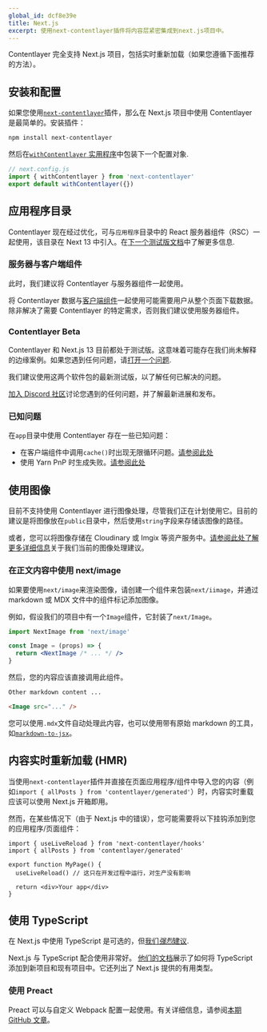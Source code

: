 ```yaml
---
global_id: dcf8e39e
title: Next.js
excerpt: 使用next-contentlayer插件将内容层紧密集成到next.js项目中。
---
```


Contentlayer 完全支持 Next.js 项目，包括实时重新加载（如果您遵循下面推荐的方法）。

## 安装和配置

如果您使用[`next-contentlayer`](/docs/reference/next-contentlayer)插件，那么在 Next.js 项目中使用 Contentlayer 是最简单的。安装插件：

```txt
npm install next-contentlayer
```

然后在[`withContentlayer` 实用程序](/docs/reference/next-contentlayer#withcontentlayer)中包装下一个配置对象.

```js
// next.config.js
import { withContentlayer } from 'next-contentlayer'
export default withContentlayer({})
```

## 应用程序目录

Contentlayer 现在经过优化，可与`应用程序`目录中的 React 服务器组件（RSC）一起使用，该目录在 Next 13 中引入。在[下一个测试版文档](https://nextjs.org/docs/app/api-reference/file-conventions/metadata)中了解更多信息.

### 服务器与客户端组件

此时，我们建议将 Contentlayer 与服务器组件一起使用。

将 Contentlayer 数据与[客户端组件](https://nextjs.org/docs/getting-started/react-essentials#client-components)一起使用可能需要用户从整个页面下载数据。除非解决了需要 Contentlayer 的特定需求，否则我们建议使用服务器组件。

### Contentlayer Beta

Contentlayer 和 Next.js 13 目前都处于测试版。这意味着可能存在我们尚未解释的边缘案例。如果您遇到任何问题，请[打开一个问题](https://github.com/contentlayerdev/contentlayer/issues/new).

我们建议使用这两个软件包的最新测试版，以了解任何已解决的问题。

[加入 Discord 社区](https://discord.gg/rytFErsARm)讨论您遇到的任何问题，并了解最新进展和发布。

### 已知问题

在`app`目录中使用 Contentlayer 存在一些已知问题：

- 在客户端组件中调用`cache()`时出现无限循环问题。[请参阅此处](https://github.com/vercel/next.js/issues/42180#issuecomment-1303451294)
- 使用 Yarn PnP 时生成失败。[请参阅此处](https://github.com/vercel/next.js/issues/42427)

## 使用图像

目前不支持使用 Contentlayer 进行图像处理，尽管我们正在计划使用它。目前的建议是将图像放在`public`目录中，然后使用`string`字段来存储该图像的路径。

或者，您可以将图像存储在 Cloudinary 或 Imgix 等资产服务中。[请参阅此处了解更多详细信息](/docs/sources/files/images)关于我们当前的图像处理建议。

### 在正文内容中使用 next/image

如果要使用`next/image`来渲染图像，请创建一个组件来包装`next/iimage`，并通过 markdown 或 MDX 文件中的组件标记添加图像。

例如，假设我们的项目中有一个`Image`组件，它封装了`next/Image`。

```jsx
import NextImage from 'next/image'

const Image = (props) => {
  return <NextImage /* ... */ />
}
```

然后，您的内容应该直接调用此组件。

```md
Other markdown content ...

<Image src="..." />
```

您可以使用`.mdx`文件自动处理此内容，也可以使用带有原始 markdown 的工具，如[`markdown-to-jsx`](https://www.npmjs.com/package/markdown-to-jsx)。

## 内容实时重新加载 (HMR)

当使用`next-contentlayer`插件并直接在页面应用程序/组件中导入您的内容（例如`import { allPosts } from 'contentlayer/generated'`）时，内容实时重载应该可以使用 Next.js 开箱即用。

然而，在某些情况下（由于 Next.js 中的错误），您可能需要将以下挂钩添加到您的应用程序/页面组件：

```tsx
import { useLiveReload } from 'next-contentlayer/hooks'
import { allPosts } from 'contentlayer/generated'

export function MyPage() {
  useLiveReload() // 这只在开发过程中运行，对生产没有影响

  return <div>Your app</div>
}
```

## 使用 TypeScript

在 Next.js 中使用 TypeScript 是可选的，但[我们*强烈*建议](/docs/concepts/type-safety).

Next.js 与 TypeScript 配合使用非常好。 [他们的文档](https://nextjs.org/docs/basic-features/typescript)展示了如何将 TypeScript 添加到新项目和现有项目中。它还列出了 Next.js 提供的有用类型。

### 使用 Preact

Preact 可以与自定义 Webpack 配置一起使用。有关详细信息，请参阅[本期 GitHub 文章](https://github.com/contentlayerdev/contentlayer/issues/62)。
